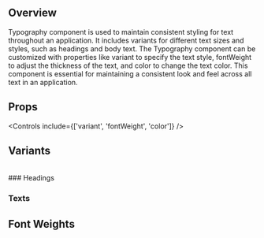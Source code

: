 
<Meta title='Components/Atomic/Typography' of={TypographyStories} />

## Overview

Typography component is used to maintain consistent styling for text throughout an application. It includes variants for different text sizes and styles, such as headings and body text. The Typography component can be customized with properties like variant to specify the text style, fontWeight to adjust the thickness of the text, and color to change the text color. This component is essential for maintaining a consistent look and feel across all text in an application.

<Canvas>
  <Story of={TypographyStories.HeadingXXL} />
</Canvas>

## Props

<Controls include={['variant', 'fontWeight', 'color']} />

## Variants

<br />
### Headings

<Canvas>
  <Story of={TypographyStories.HeadingXXL} />
  <Story of={TypographyStories.HeadingXL} />
  <Story of={TypographyStories.HeadingL} />
  <Story of={TypographyStories.HeadingM} />
  <Story of={TypographyStories.HeadingS} />
  <Story of={TypographyStories.HeadingXS} />
</Canvas>

### Texts

<Canvas>
  <Story of={TypographyStories.TextXL} />
  <Story of={TypographyStories.TextL} />
  <Story of={TypographyStories.TextM} />
  <Story of={TypographyStories.TextS} />
  <Story of={TypographyStories.TextXS} />
</Canvas>

## Font Weights

<Canvas>
  <Story of={TypographyStories.FontWeightThin} />
  <Story of={TypographyStories.FontWeightExtraLight} />
  <Story of={TypographyStories.FontWeightLight} />
  <Story of={TypographyStories.FontWeightNormal} />
  <Story of={TypographyStories.FontWeightMedium} />
  <Story of={TypographyStories.FontWeightSemiBold} />
  <Story of={TypographyStories.FontWeightBold} />
  <Story of={TypographyStories.FontWeightExtraBold} />
  <Story of={TypographyStories.FontWeightHeavy} />
</Canvas>
